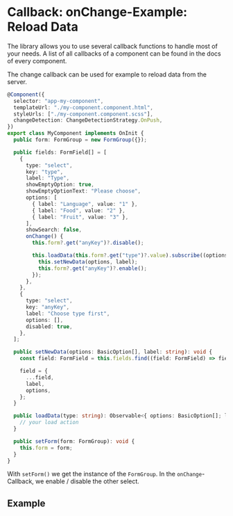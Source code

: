 
<Meta title="Examples and Guides/Reload Data" />

# Callback: onChange-Example: Reload Data

The library allows you to use several callback functions to handle most of your needs. A list of all callbacks of a component can be found in the docs of every component.

The change callback can be used for example to reload data from the server.

```typescript
@Component({
  selector: "app-my-component",
  templateUrl: "./my-component.component.html",
  styleUrls: ["./my-component.component.scss"],
  changeDetection: ChangeDetectionStrategy.OnPush,
})
export class MyComponent implements OnInit {
  public form: FormGroup = new FormGroup({});

  public fields: FormField[] = [
    {
      type: "select",
      key: "type",
      label: "Type",
      showEmptyOption: true,
      showEmptyOptionText: "Please choose",
      options: [
        { label: "Language", value: "1" },
        { label: "Food", value: "2" },
        { label: "Fruit", value: "3" },
      ],
      showSearch: false,
      onChange() {
        this.form?.get("anyKey")?.disable();

        this.loadData(this.form?.get("type")?.value).subscribe((options, label) => {
          this.setNewData(options, label);
          this.form?.get("anyKey")?.enable();
        });
      },
    },
    {
      type: "select",
      key: "anyKey",
      label: "Choose type first",
      options: [],
      disabled: true,
    },
  ];

  public setNewData(options: BasicOption[], label: string): void {
    const field: FormField = this.fields.find((field: FormField) => field.key === "type");

    field = {
      ...field,
      label,
      options,
    };
  }

  public loadData(type: string): Observable<{ options: BasicOption[]; label: string }> {
    // your load action
  }

  public setForm(form: FormGroup): void {
    this.form = form;
  }
}
```

With `setForm()` we get the instance of the `FormGroup`. In the `onChange`-Callback, we enable / disable the other select.

## Example

<Canvas of={Stories.LoadData} />
